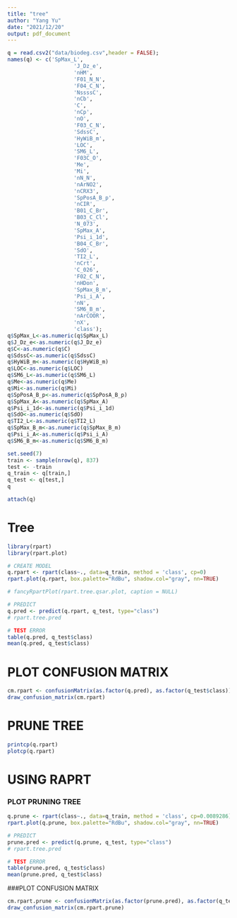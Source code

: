 ```yaml
---
title: "tree"
author: "Yang Yu"
date: "2021/12/20"
output: pdf_document
---
```

```r
q = read.csv2("data/biodeg.csv",header = FALSE);
names(q) <- c('SpMax_L',
                     'J_Dz_e',
                     'nHM',
                     'F01_N_N',
                     'F04_C_N',
                     'NssssC',
                     'nCb',
                     'C',
                     'nCp',
                     'nO',
                     'F03_C_N',
                     'SdssC',
                     'HyWiB_m',
                     'LOC',
                     'SM6_L',
                     'F03C_O',
                     'Me',
                     'Mi',
                     'nN_N',
                     'nArNO2',
                     'nCRX3',
                     'SpPosA_B_p',
                     'nCIR',
                     'B01_C_Br',
                     'B03_C_Cl',
                     'N_073',
                     'SpMax_A',
                     'Psi_i_1d',
                     'B04_C_Br',
                     'SdO',
                     'TI2_L',
                     'nCrt',
                     'C_026',
                     'F02_C_N',
                     'nHDon',
                     'SpMax_B_m',
                     'Psi_i_A',
                     'nN',
                     'SM6_B_m',
                     'nArCOOR',
                     'nX',
                     'class');
q$SpMax_L<-as.numeric(q$SpMax_L)
q$J_Dz_e<-as.numeric(q$J_Dz_e)
q$C<-as.numeric(q$C)
q$SdssC<-as.numeric(q$SdssC)
q$HyWiB_m<-as.numeric(q$HyWiB_m)
q$LOC<-as.numeric(q$LOC)
q$SM6_L<-as.numeric(q$SM6_L)
q$Me<-as.numeric(q$Me)
q$Mi<-as.numeric(q$Mi)
q$SpPosA_B_p<-as.numeric(q$SpPosA_B_p)
q$SpMax_A<-as.numeric(q$SpMax_A)
q$Psi_i_1d<-as.numeric(q$Psi_i_1d)
q$SdO<-as.numeric(q$SdO)
q$TI2_L<-as.numeric(q$TI2_L)
q$SpMax_B_m<-as.numeric(q$SpMax_B_m)
q$Psi_i_A<-as.numeric(q$Psi_i_A)
q$SM6_B_m<-as.numeric(q$SM6_B_m)

```


```r
set.seed(7)
train <- sample(nrow(q), 837)
test <- -train
q_train <- q[train,]
q_test <- q[test,]
q

```


```r
attach(q)
```

# Tree

```r
library(rpart)
library(rpart.plot)

# CREATE MODEL
q.rpart <- rpart(class~., data=q_train, method = 'class', cp=0)
rpart.plot(q.rpart, box.palette="RdBu", shadow.col="gray", nn=TRUE)

# fancyRpartPlot(rpart.tree.qsar.plot, caption = NULL)
```


```r
# PREDICT
q.pred <- predict(q.rpart, q_test, type="class")
# rpart.tree.pred

# TEST ERROR
table(q.pred, q_test$class)
mean(q.pred, q_test$class)
```

# PLOT CONFUSION MATRIX

```r
cm.rpart <- confusionMatrix(as.factor(q.pred), as.factor(q_test$class))
draw_confusion_matrix(cm.rpart)
```

# PRUNE TREE
```r
printcp(q.rpart)
plotcp(q.rpart)
```


# USING RAPRT
### PLOT PRUNING TREE
```r
q.prune <- rpart(class~., data=q_train, method = 'class', cp=0.0089286)
rpart.plot(q.prune, box.palette="RdBu", shadow.col="gray", nn=TRUE)
```

```r
# PREDICT
prune.pred <- predict(q.prune, q_test, type="class")
# rpart.tree.pred

# TEST ERROR
table(prune.pred, q_test$class)
mean(prune.pred, q_test$class)
```

###PLOT CONFUSION MATRIX
```r
cm.rpart.prune <- confusionMatrix(as.factor(prune.pred), as.factor(q_test$class))
draw_confusion_matrix(cm.rpart.prune)
```



